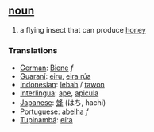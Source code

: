 ==[[noun]]==
#a flying insect that can produce [[honey]]

===Translations===
*[[German]]: [[Biene]] ''f''
*[[Guaraní]]: [[eiru]], [[eira rúa]]
*[[Indonesian]]: [[lebah]] / [[tawon]]
*[[Interlingua]]: [[ape]], [[apicula]]
*[[Japanese]]: [[蜂]] (はち, hachi)
*[[Portuguese]]: [[abelha]] ''f''
*[[Tupinambá]]: [[eíra]]